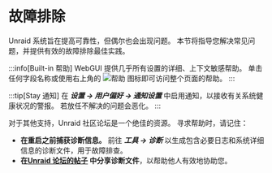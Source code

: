 # 故障排除

Unraid 系统旨在提高可靠性，但偶尔也会出现问题。 本节将指导您解决常见问题，并提供有效的故障排除最佳实践。

:::info[Built-in 帮助]
WebGUI 提供几乎所有设置的详细、上下文敏感帮助。 单击任何字段名称或使用右上角的 ![帮助](/img/Help-icon.jpg) 图标即可访问整个页面的帮助。
:::

:::tip[Stay 通知]
在 ***设置 → 用户偏好 → 通知设置*** 中启用通知，以接收有关系统健康状况的警报。 若放任不解决的问题会恶化。
:::

对于其他支持，Unraid 社区论坛是一个绝佳的资源。 寻求帮助时，请记住：

- **在重启之前捕获诊断信息。**
  前往 ***工具 → 诊断*** 以生成包含必要日志和系统详细信息的诊断文件，用于故障排查。
- **在[Unraid 论坛的帖子](http://forums.unraid.net/) 中分享诊断文件**，以帮助他人有效地协助您。
